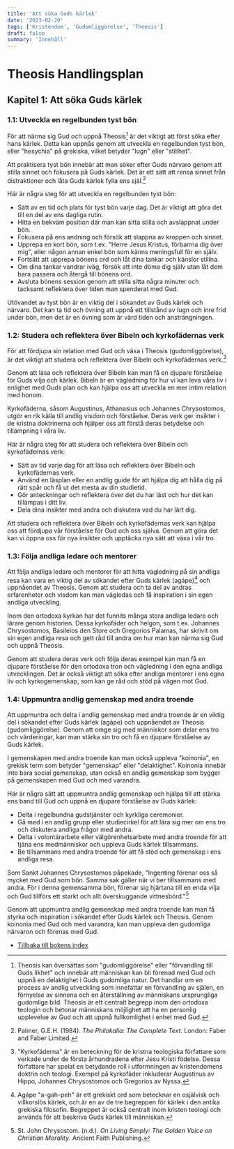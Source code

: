 ```yaml
---
title: 'Att söka Guds kärlek'
date: '2023-02-20'
tags: ['Kristendom', 'Gudomliggörelse', 'Theosis']
draft: false
summary: 'Innehåll'
---
```


# Theosis Handlingsplan

## Kapitel 1: Att söka Guds kärlek

### 1.1: Utveckla en regelbunden tyst bön

För att närma sig Gud och uppnå Theosis[^1] är det viktigt att först söka efter hans kärlek. Detta kan uppnås genom att utveckla en regelbunden tyst bön, eller "hesychia" på grekiska, vilket betyder "lugn" eller "stillhet".

Att praktisera tyst bön innebär att man söker efter Guds närvaro genom att stilla sinnet och fokusera på Guds kärlek. Det är ett sätt att rensa sinnet från distraktioner och låta Guds kärlek fylla ens själ.[^2]

Här är några steg för att utveckla en regelbunden tyst bön:

- Sätt av en tid och plats för tyst bön varje dag. Det är viktigt att göra det till en del av ens dagliga rutin.
- Hitta en bekväm position där man kan sitta stilla och avslappnat under bön.
- Fokusera på ens andning och försök att slappna av kroppen och sinnet.
- Upprepa en kort bön, som t.ex. "Herre Jesus Kristus, förbarma dig över mig", eller någon annan enkel bön som känns meningsfull för en själv.
- Fortsätt att upprepa bönens ord och låt dina tankar och känslor stillna.
- Om dina tankar vandrar iväg, försök att inte döma dig själv utan låt dem bara passera och återgå till bönens ord.
- Avsluta bönens session genom att stilla sitta några minuter och tacksamt reflektera över tiden man spenderat med Gud.

Utövandet av tyst bön är en viktig del i sökandet av Guds kärlek och närvaro. Det kan ta tid och övning att uppnå ett tillstånd av lugn och inre frid under bön, men det är en övning som är värd tiden och ansträngningen.

### 1.2: Studera och reflektera över Bibeln och kyrkofädernas verk

För att fördjupa sin relation med Gud och växa i Theosis (gudomliggörelse), är det viktigt att studera och reflektera över Bibeln och kyrkofädernas verk.[^3]

Genom att läsa och reflektera över Bibeln kan man få en djupare förståelse för Guds vilja och kärlek. Bibeln är en vägledning för hur vi kan leva våra liv i enlighet med Guds plan och kan hjälpa oss att utveckla en mer intim relation med honom.

Kyrkofäderna, såsom Augustinus, Athanasius och Johannes Chrysostomos, utgör en rik källa till andlig visdom och förståelse. Deras verk ger insikter i de kristna doktrinerna och hjälper oss att förstå deras betydelse och tillämpning i våra liv.

Här är några steg för att studera och reflektera över Bibeln och kyrkofädernas verk:

- Sätt av tid varje dag för att läsa och reflektera över Bibeln och kyrkofädernas verk.
- Använd en läsplan eller en andlig guide för att hjälpa dig att hålla dig på rätt spår och få ut det mesta av din studietid.
- Gör anteckningar och reflektera över det du har läst och hur det kan tillämpas i ditt liv.
- Dela dina insikter med andra och diskutera vad du har lärt dig.

Att studera och reflektera över Bibeln och kyrkofädernas verk kan hjälpa oss att fördjupa vår förståelse för Gud och oss själva. Genom att göra det kan vi öppna oss för nya insikter och upptäcka nya sätt att växa i vår tro.

### 1.3: Följa andliga ledare och mentorer

Att följa andliga ledare och mentorer för att hitta vägledning på sin andliga resa kan vara en viktig del av sökandet efter Guds kärlek (agápe)[^4] och uppnåendet av Theosis. Genom att studera och ta del av andras erfarenheter och visdom kan man vägledas och få inspiration i sin egen andliga utveckling.

Inom den ortodoxa kyrkan har det funnits många stora andliga ledare och lärare genom historien. Dessa kyrkofäder och helgon, som t.ex. Johannes Chrysostomos, Basileios den Store och Gregorios Palamas, har skrivit om sin egen andliga resa och gett råd till andra om hur man kan närma sig Gud och uppnå Theosis.

Genom att studera deras verk och följa deras exempel kan man få en djupare förståelse för den ortodoxa tron och vägledning i den egna andliga utvecklingen. Det är också viktigt att söka efter andliga mentorer i ens egna liv och kyrkogemenskap, som kan ge råd och stöd på vägen mot Gud.

### 1.4: Uppmuntra andlig gemenskap med andra troende

Att uppmuntra och delta i andlig gemenskap med andra troende är en viktig del i sökandet efter Guds kärlek (agápe) och uppnåendet av Theosis (gudomliggörelse). Genom att omge sig med människor som delar ens tro och värderingar, kan man stärka sin tro och få en djupare förståelse av Guds kärlek.

I gemenskapen med andra troende kan man också uppleva "koinonia", en grekisk term som betyder "gemenskap" eller "delaktighet". Koinonia innebär inte bara social gemenskap, utan också en andlig gemenskap som bygger på gemenskapen med Gud och med varandra.

Här är några sätt att uppmuntra andlig gemenskap och hjälpa till att stärka ens band
till Gud och uppnå en djupare förståelse av Guds kärlek:

- Delta i regelbundna gudstjänster och kyrkliga ceremonier.
- Gå med i en andlig grupp eller studiecirkel för att lära sig mer om ens tro och diskutera andliga frågor med andra.
- Delta i volontärarbete eller välgörenhetsarbete med andra troende för att tjäna ens medmänniskor och uppleva Guds kärlek tillsammans.
- Be tillsammans med andra troende för att få stöd och gemenskap i ens andliga resa.

Som Sankt Johannes Chrysostomos påpekade, "Ingenting förenar oss så mycket med Gud som bön. Samma sak gäller när vi ber tillsammans med andra. För i denna gemensamma bön, förenar sig hjärtana till en enda vilja och Gud tillförs ett starkt och allt överskuggande vittnesbörd."[^5]

Genom att uppmuntra andlig gemenskap med andra troende kan man få styrka och inspiration i sökandet efter Guds kärlek och Theosis. Genom koinonia med Gud och med varandra, kan man uppleva den gudomliga närvaron och förenas med Gud.

[^1]: Theosis kan översättas som "gudomliggörelse" eller "förvandling till Guds likhet" och innebär att människan kan bli förenad med Gud och uppnå en delaktighet i Guds gudomliga natur. Det handlar om en process av andlig utveckling som innefattar en förvandling av själen, en förnyelse av sinnena och en återställning av människans ursprungliga gudomliga bild. Theosis är ett centralt begrepp inom den ortodoxa teologin och betonar människans möjlighet att ha en personlig upplevelse av Gud och att uppnå fullkomlighet i enhet med Gud.
[^1]: Theosis kan översättas som "gudomliggörelse" eller "förvandling till Guds likhet" och innebär att människan kan bli förenad med Gud och uppnå en delaktighet i Guds gudomliga natur. Det handlar om en process av andlig utveckling som innefattar en förvandling av själen, en förnyelse av sinnena och en återställning av människans ursprungliga gudomliga bild. Theosis är ett centralt begrepp inom den ortodoxa teologin och betonar människans möjlighet att ha en personlig upplevelse av Gud och att uppnå fullkomlighet i enhet med Gud.
[^2]: Palmer, G.E.H. (1984). _The Philokalia: The Complete Text_. London: Faber and Faber Limited.
[^3]: "Kyrkofäderna" är en beteckning för de kristna teologiska författare som verkade under de första århundradena efter Jesu Kristi födelse. Dessa författare har spelat en betydande roll i utformningen av kristendomens doktrin och teologi. Exempel på kyrkofäder inkluderar Augustinus av Hippo, Johannes Chrysostomos och Gregorios av Nyssa.
[^4]: Agápe "a-gah-peh" är ett grekiskt ord som betecknar en osjälvisk och villkorslös kärlek, och är en av de tre begreppen för kärlek i den antika grekiska filosofin. Begreppet är också centralt inom kristen teologi och används för att beskriva Guds kärlek till människan.
[^5]: St. John Chrysostom. (n.d.). _On Living Simply: The Golden Voice on Christian Morality_. Ancient Faith Publishing.

- [Tillbaka till bokens index](/blog/theosis/innehall-theosis-handlingsplan)

